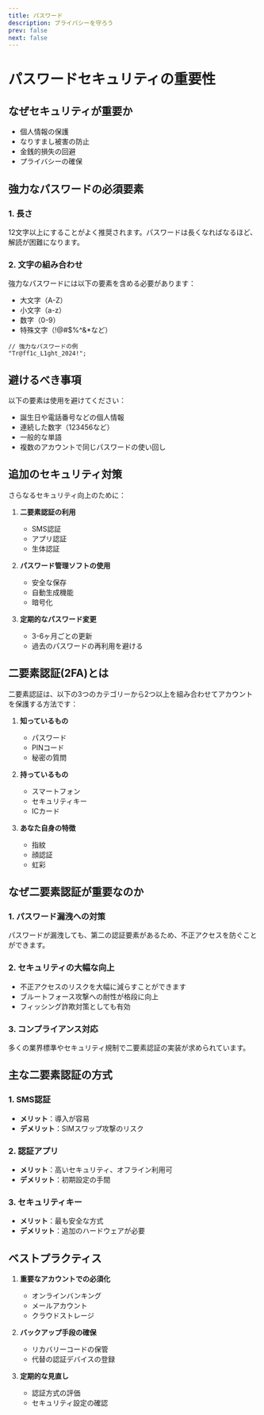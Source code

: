 ```yaml
---
title: パスワード
description: プライバシーを守ろう
prev: false
next: false
---
```


# パスワードセキュリティの重要性

## なぜセキュリティが重要か

- 個人情報の保護
- なりすまし被害の防止
- 金銭的損失の回避
- プライバシーの確保

## 強力なパスワードの必須要素

### 1. 長さ

12文字以上にすることがよく推奨されます。パスワードは長くなればなるほど、解読が困難になります。

### 2. 文字の組み合わせ

強力なパスワードには以下の要素を含める必要があります：

- 大文字（A-Z）
- 小文字（a-z）
- 数字（0-9）
- 特殊文字（!@#$%^&\*など）

```
// 強力なパスワードの例
"Tr@ff1c_L1ght_2024!";
```

## 避けるべき事項

以下の要素は使用を避けてください：

- 誕生日や電話番号などの個人情報
- 連続した数字（123456など）
- 一般的な単語
- 複数のアカウントで同じパスワードの使い回し

## 追加のセキュリティ対策

さらなるセキュリティ向上のために：

1. **二要素認証の利用**

   - SMS認証
   - アプリ認証
   - 生体認証

2. **パスワード管理ソフトの使用**

   - 安全な保存
   - 自動生成機能
   - 暗号化

3. **定期的なパスワード変更**
   - 3-6ヶ月ごとの更新
   - 過去のパスワードの再利用を避ける

## 二要素認証(2FA)とは

二要素認証は、以下の3つのカテゴリーから2つ以上を組み合わせてアカウントを保護する方法です：

1. **知っているもの**

   - パスワード
   - PINコード
   - 秘密の質問

2. **持っているもの**

   - スマートフォン
   - セキュリティキー
   - ICカード

3. **あなた自身の特徴**
   - 指紋
   - 顔認証
   - 虹彩

## なぜ二要素認証が重要なのか

### 1. パスワード漏洩への対策

パスワードが漏洩しても、第二の認証要素があるため、不正アクセスを防ぐことができます。

### 2. セキュリティの大幅な向上

- 不正アクセスのリスクを大幅に減らすことができます
- ブルートフォース攻撃への耐性が格段に向上
- フィッシング詐欺対策としても有効

### 3. コンプライアンス対応

多くの業界標準やセキュリティ規制で二要素認証の実装が求められています。

## 主な二要素認証の方式

### 1. SMS認証

- **メリット**：導入が容易
- **デメリット**：SIMスワップ攻撃のリスク

### 2. 認証アプリ

- **メリット**：高いセキュリティ、オフライン利用可
- **デメリット**：初期設定の手間

### 3. セキュリティキー

- **メリット**：最も安全な方式
- **デメリット**：追加のハードウェアが必要

## ベストプラクティス

1. **重要なアカウントでの必須化**

   - オンラインバンキング
   - メールアカウント
   - クラウドストレージ

2. **バックアップ手段の確保**

   - リカバリーコードの保管
   - 代替の認証デバイスの登録

3. **定期的な見直し**
   - 認証方式の評価
   - セキュリティ設定の確認
